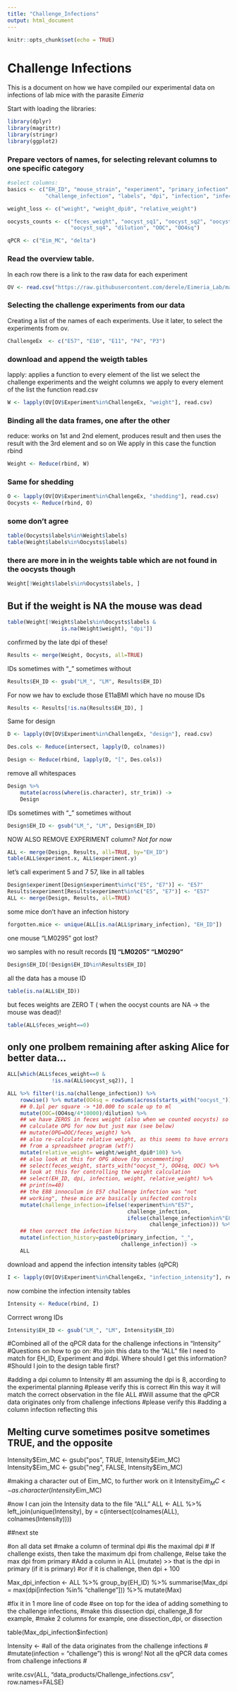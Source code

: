 ```yaml
---
title: "Challenge_Infections"
output: html_document
---
```


```r
knitr::opts_chunk$set(echo = TRUE)
```

# Challenge Infections

This is a document on how we have compiled our experimental data on infections of lab mice with the parasite *Eimeria*

Start with loading the libraries:
```r
library(dplyr)
library(magrittr)
library(stringr)
library(ggplot2)
```

### Prepare vectors of names, for selecting relevant columns to one specific category
```r
#select columns: 
basics <- c("EH_ID", "mouse_strain", "experiment", "primary_infection", 
            "challenge_infection", "labels", "dpi", "infection", "infection_history")

weight_loss <- c("weight", "weight_dpi0", "relative_weight")

oocysts_counts <- c("feces_weight", "oocyst_sq1", "oocyst_sq2", "oocyst_sq3",
                    "oocyst_sq4", "dilution", "OOC", "OO4sq")

qPCR <- c("Eim_MC", "delta")

```


### Read the overview table. 
In each row there is a link to the raw data for each experiment

```r
OV <- read.csv("https://raw.githubusercontent.com/derele/Eimeria_Lab/master/Eimeria_Lab_overview.csv")
```

### Selecting the challenge experiments from our data
Creating a list of the names of each experiments.
Use it later, to select the experiments from ov.
```r
ChallengeEx  <- c("E57", "E10", "E11", "P4", "P3")
```

### download and append the weigth tables
lapply: applies a function to every element of the list
we select the challenge experiments and the weight columns 
we apply to every element of the list the function read.csv

```r
W <- lapply(OV[OV$Experiment%in%ChallengeEx, "weight"], read.csv)
```

### Binding all the data frames, one after the other
reduce: works on 1st and 2nd element, produces result and then uses the result with the 3rd element and so on
We apply in this case the function rbind
```r
Weight <- Reduce(rbind, W)
```

### Same for shedding
```r
O <- lapply(OV[OV$Experiment%in%ChallengeEx, "shedding"], read.csv)
Oocysts <- Reduce(rbind, O)
```
### some don't agree
```r
table(Oocysts$labels%in%Weight$labels)
table(Weight$labels%in%Oocysts$labels)
```

### there are more in in the weights table which are not found in the oocysts though
```r
Weight[!Weight$labels%in%Oocysts$labels, ]
```

## But if the weight is NA the mouse was dead
```r
table(Weight[!Weight$labels%in%Oocysts$labels &
                 is.na(Weight$weight), "dpi"])
```
confirmed by the late dpi of these!
```r
Results <- merge(Weight, Oocysts, all=TRUE)
```

IDs sometimes with "_" sometimes without
```r
Results$EH_ID <- gsub("LM_", "LM", Results$EH_ID)
```

For now we hav to exclude those E11aBMI which have no mouse IDs
```r
Results <- Results[!is.na(Results$EH_ID), ]
```

Same for design
```r

D <- lapply(OV[OV$Experiment%in%ChallengeEx, "design"], read.csv)

Des.cols <- Reduce(intersect, lapply(D, colnames))

Design <- Reduce(rbind, lapply(D, "[", Des.cols))
```
remove all whitespaces
```r
Design %>%
    mutate(across(where(is.character), str_trim)) ->
    Design
```

IDs sometimes with "_" sometimes without
```r
Design$EH_ID <- gsub("LM_", "LM", Design$EH_ID)
```


NOW ALSO REMOVE EXPERIMENT column?
*Not for now*
```r
ALL <- merge(Design, Results, all=TRUE, by="EH_ID")
table(ALL$experiment.x, ALL$experiment.y)
```

let's call experiment 5 and 7 57, like in all tables
```r
Design$experiment[Design$experiment%in%c("E5", "E7")] <- "E57"
Results$experiment[Results$experiment%in%c("E5", "E7")] <- "E57"
ALL <- merge(Design, Results, all=TRUE)
```

some mice don't have an infection history 
```r
forgotten.mice <- unique(ALL[is.na(ALL$primary_infection), "EH_ID"])
```
one mouse "LM0295" got lost?

wo samples with no result records
**[1] "LM0205" "LM0290"**
```r
Design$EH_ID[!Design$EH_ID%in%Results$EH_ID]

```

all the data has a mouse ID
```r
table(is.na(ALL$EH_ID))
```

but feces weights are ZERO T ( when the oocyst counts are NA ->
the mouse was dead)!
```r
table(ALL$feces_weight==0)
```
##  only one prolbem remaining after asking Alice for better data...
```r
ALL[which(ALL$feces_weight==0 &
              !is.na(ALL$oocyst_sq2)), ]

ALL %>% filter(!is.na(challenge_infection)) %>%
    rowwise() %>% mutate(OO4sq = rowSums(across(starts_with("oocyst_")))) %>%
    ## 0.1µl per square -> *10.000 to scale up to ml
    mutate(OOC=(OO4sq/4*10000)/dilution) %>%
    ## we have ZEROS in feces weight (also when we counted oocysts) so we better don't
    ## calculate OPG for now but just max (see below)
    ## mutate(OPG=OOC/feces_weight) %>%
    ## also re-calculate relative weight, as this seems to have errors
    ## from a spreadsheet program (wtf!)
    mutate(relative_weight= weight/weight_dpi0*100) %>%
    ## also look at this for OPG above (by uncommenting)
    ## select(feces_weight, starts_with("oocyst_"), OO4sq, OOC) %>%
    ## look at this for controlling the weight calculation
    ## select(EH_ID, dpi, infection, weight, relative_weight) %>%
    ## print(n=40)
    ## the E88 innoculum in E57 challenge infection was "not
    ## working", these mice are basically unifected controls
    mutate(challenge_infection=ifelse(!experiment%in%"E57",
                                      challenge_infection,
                                      ifelse(challenge_infection%in%"E88", "UNI",
                                             challenge_infection))) %>%
    ## then correct the infection history
    mutate(infection_history=paste0(primary_infection, "_",
                                    challenge_infection)) ->
    ALL

```

download and append the infection intensity tables (qPCR)
```r
I <- lapply(OV[OV$Experiment%in%ChallengeEx, "infection_intensity"], read.csv)
```

now combine the infection intensity tables
```r
Intensity <- Reduce(rbind, I)
```

Corrrect wrong IDs
```r
Intensity$EH_ID <- gsub("LM_", "LM", Intensity$EH_ID)
```

#Combined all of the qPCR data for the challenge infections in "Intensity"
#Questions on how to go on: 
#to join this data to the "ALL" file I need to match for EH_ID, Experiment and 
#dpi. Where should I get this information?
#Should I join to the design table first?

#adding a dpi column to Intensity
#I am assuming the dpi is 8, according to the experimental planning
#please verify this is correct
#in this way it will match the correct observation in the file ALL
#Will assume that the qPCR data originates only from challenge infections
#please verify this 
#adding a column infection reflecting this 


## Melting curve sometimes positve sometimes TRUE, and the opposite
Intensity$Eim_MC <- gsub("pos", TRUE, Intensity$Eim_MC)
Intensity$Eim_MC <- gsub("neg", FALSE, Intensity$Eim_MC)

#making a character out of Eim_MC, to further work on it
Intensity$Eim_MC <- as.character(Intensity$Eim_MC)


#now I can join the Intensity data to the file "ALL"
ALL <- ALL %>%
    left_join(unique(Intensity), by = c(intersect(colnames(ALL), colnames(Intensity))))

##next ste












#on all data set
#make a column of terminal dpi 
#is the maximal dpi
# If challenge exists, then take the maximum dpi from challenge, 
#else take the max dpi from primary
#Add a column in ALL (mutate) >> that is the dpi in primary (if it is primary)
#or if it is challenge, then dpi + 100


Max_dpi_infection <- ALL %>%
    group_by(EH_ID) %>%
    summarise(Max_dpi = max(dpi[infection %in% "challenge"])) %>%
    mutate(Max)

#fix it in 1 more line of code 
#see on top for the idea of adding something to the challenge infections, 
#make this dissection dpi, challenge_8 for example, 
#make 2 columns for example, one dissection_dpi, or dissection


table(Max_dpi_infection$infection)

Intensity <- 
    #all of the data originates from the challenge infections
    #
    #mutate(infection = "challenge") this is wrong! Not all the qPCR data comes from challenge infections
    #
   

write.csv(ALL, "data_products/Challenge_infections.csv", row.names=FALSE)



